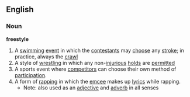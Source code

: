 ==English==
===Noun===
'''freestyle'''
# A [[swimming]] [[event]] in which the [[contestant]]s may [[choose]] any [[stroke]]; in practice, always the [[crawl]]
# A style of [[wrestling]] in which any non-[[injurious]] [[hold]]s are [[permitted]]
# A sports event where [[competitor]]s can choose their own method of [[participation]].
# A form of [[rapping]] in which the [[emcee]] makes up [[lyric]]s while rapping.
#*Note: also used as an [[adjective]] and [[adverb]] in all senses